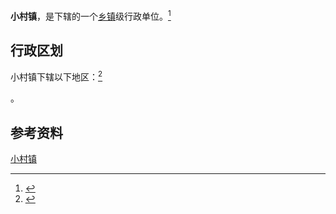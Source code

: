 {{中国乡级行政区|61/04/31/106/000}}

'''小村镇'''，是{{PRC admin/fullname|61/04/31/106/000|3}}下辖的一个[[乡镇|乡镇]]级行政单位。<ref>{{PRC admin/ref sgc|{{PRC admin/parent|61/04/31/106/000}}}}</ref>

== 行政区划 ==

小村镇下辖以下地区：<ref>{{PRC admin/ref sgc|61/04/31/106/000}}</ref>

{{PRC admin/children|61/04/31/106/000}}。

== 参考资料 ==

{{reflist}}

{{PRC admin/navcat|61/04/31/106/000}}
{{陕西行政区划小作品}}

[[Category:小村镇|]]